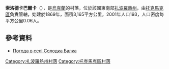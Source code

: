 {{coord|47|23|5|N|35|47|11|E|scale:100000|display=title}}

'''索洛德卡巴爾卡'''（{{lang-uk|Солодка Балка}}），是[[烏克蘭|烏克蘭]]的村落，位於該國東南部[[扎波羅熱州|扎波羅熱州]]，由[[托克馬克區|托克馬克區]]負責管轄，始建於1869年，面積3,165平方公里，2001年人口193，人口密度每平方公里0.06人。

==參考資料==
* [http://weather.in.ua/ua/zaporozhskaja/24455 Погода в селі Солодка Балка]

[[Category:扎波羅熱州村落|Category:扎波羅熱州村落]]
[[Category:托克馬克區村落|Category:托克馬克區村落]]


{{Zaporizhia-geo-stub}}